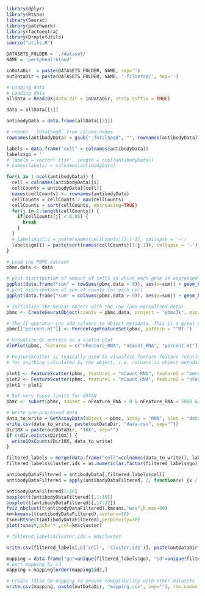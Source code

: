 ```r
library(dplyr)
library(Rtsne)
library(Seurat)
library(patchwork)
library(factoextra)
library(DropletUtils)
source("utils.R")

DATASETS_FOLDER = './dataset/'
NAME = 'peripheal-blood'

inDataDir  = paste(DATASETS_FOLDER, NAME, sep='')
outDataDir = paste(DATASETS_FOLDER, NAME, '-filtered/', sep='') 
```

```r
# Loading data
# Loading data
allData = Read10X(data.dir = inDataDir, strip.suffix = TRUE)

data = allData[[1]]

antibodyData = data.frame(allData[[2]])
```

```r
# remove `_TotalSeqB` from column names
rownames(antibodyData) = gsub("_TotalSeqB", "", rownames(antibodyData))

labels = data.frame("cell" = colnames(antibodyData))
labels$go = ''
# labels = vector('list', length = ncol(antibodyData))
# names(labels) = colnames(antibodyData)
```

```r
for(i in 1:ncol(antibodyData)) {
  cell = colnames(antibodyData)[i]
  cellCounts = antibodyData[[cell]]
  names(cellCounts) <- rownames(antibodyData)
  cellCounts = cellCounts / max(cellCounts)
  cellCounts = sort(cellCounts, decreasing=TRUE)
  for(j in 2:length(cellCounts)) {
    if(cellCounts[j] < 0.95) {
      break
    }
  }
  # labels$go[i] = paste(names(cellCounts)[1:i-1], collapse = '~')
  labels$go[i] = paste(sort(names(cellCounts)[1:j-1]), collapse = '~')
}
```

```r
# Load the PBMC dataset
pbmc.data <- data
```

```r
# plot distribution of amount of cells in which each gene is expressed
ggplot(data.frame("sum" = rowSums(pbmc.data > 0)), aes(x=sum)) + geom_histogram()
# plot distribution of sum of counts for each cell
ggplot(data.frame("sum" = colSums(pbmc.data > 0)), aes(x=sum)) + geom_histogram()
```

```r
# Initialize the Seurat object with the raw (non-normalized data).
pbmc <- CreateSeuratObject(counts = pbmc.data, project = "pbmc3k", min.cells = 3, min.features = 100)
```

```r
# The [[ operator can add columns to object metadata. This is a great place to stash QC stats
pbmc[["percent.mt"]] <- PercentageFeatureSet(pbmc, pattern = "^MT-")
```

```r
# Visualize QC metrics as a violin plot
VlnPlot(pbmc, features = c("nFeature_RNA", "nCount_RNA", "percent.mt"), ncol = 3)
```
```r
# FeatureScatter is typically used to visualize feature-feature relationships, but can be used
# for anything calculated by the object, i.e. columns in object metadata, PC scores etc.

plot1 <- FeatureScatter(pbmc, feature1 = "nCount_RNA", feature2 = "percent.mt")
plot2 <- FeatureScatter(pbmc, feature1 = "nCount_RNA", feature2 = "nFeature_RNA")
plot1 + plot2
```

```r
# Set very loose limits for COTAN
pbmc <- subset(pbmc, subset = nFeature_RNA > 0 & nFeature_RNA < 5000 & percent.mt < 5)
```

```r
# Write pre-processed data
data_to_write = GetAssayData(object = pbmc, assay = "RNA", slot = "data")
write.csv(data_to_write, paste(outDataDir, "data.csv", sep=""))
Dir10X = paste(outDataDir, "10X", sep="")
if (!dir.exists(Dir10X)) {
  write10xCounts(Dir10X, data_to_write)
}
```

```r
filtered_labels = merge(data.frame("cell"=colnames(data_to_write)), labels)
filtered_labels$cluster.ids = as.numeric(as.factor(filtered_labels$go))
```

```r
antibodyDataFiltered = antibodyData[,filtered_labels$cell]
antibodyDataFiltered = apply(antibodyDataFiltered, 2, function(x) {​​​​​​x / max(x)}​​​​​​)

antibodyDataFiltered[1:10]
boxplot(t(antibodyDataFiltered)[,1:16])
boxplot(t(antibodyDataFiltered)[,17:32])
fviz_nbclust(t(antibodyDataFiltered),kmeans,"wss",k.max=30)
km=kmeans(t(antibodyDataFiltered),centers=10)
tsne=Rtsne(t(antibodyDataFiltered),perplexity=30)
plot(tsne$Y,pch='*',col=km$cluster)
```

```r
# filtered_labels$cluster.ids = km$cluster

write.csv(filtered_labels[,c('cell', 'cluster.ids')], paste(outDataDir, "labels.csv", sep=""), row.names = FALSE)

mapping = data.frame("go"=unique(filtered_labels$go), "id"=unique(filtered_labels$cluster.ids))
# sort mapping by id
mapping = mapping[order(mapping$id),]

# Create false GO mapping to ensure compatibility with other datasets
write.csv(mapping, paste(outDataDir, "mapping.csv", sep=""), row.names = FALSE)
```
